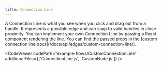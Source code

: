 ```yaml
---
title: Connection Line
---
```



<ExampleLayout>
A Connection Line is what you see when you click and drag out from a handle. It represents a possible edge and can snap to valid handles in close proximity.
You can implement your own Connection Line by passing a React component rendering the line. You can find the passed props in the [custom connection line docs](/docs/api/edges/custom-connection-line/).

<CodeViewer
  codePath="example-flows/CustomConnectionLine"
  additionalFiles={['ConnectionLine.js', 'CustomNode.js']}
/>
</ExampleLayout>
